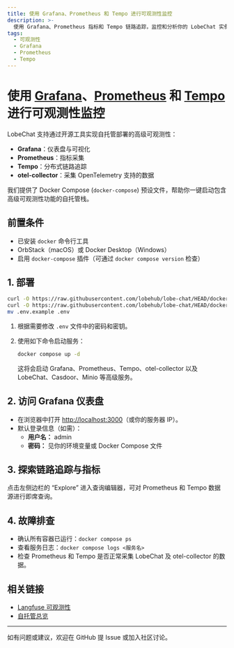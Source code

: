 ```yaml
---
title: 使用 Grafana、Prometheus 和 Tempo 进行可观测性监控
description: >-
  使用 Grafana、Prometheus 指标和 Tempo 链路追踪，监控和分析你的 LobeChat 实例。本指南涵盖自托管部署的搭建、配置和示例仪表盘。
tags:
  - 可观测性
  - Grafana
  - Prometheus
  - Tempo
---
```


# 使用 [Grafana](https://grafana.com/)、[Prometheus](https://prometheus.io/) 和 [Tempo](https://grafana.com/docs/tempo/latest/) 进行可观测性监控

LobeChat 支持通过开源工具实现自托管部署的高级可观测性：

- **Grafana**：仪表盘与可视化
- **Prometheus**：指标采集
- **Tempo**：分布式链路追踪
- **otel-collector**：采集 OpenTelemetry 支持的数据

我们提供了 Docker Compose (`docker-compose`) 预设文件，帮助你一键启动包含高级可观测性功能的自托管栈。

## 前置条件

- 已安装 `docker` 命令行工具
- OrbStack（macOS）或 Docker Desktop（Windows）
- 启用 `docker-compose` 插件（可通过 `docker compose version` 检查）

## 1. 部署

```bash
curl -O https://raw.githubusercontent.com/lobehub/lobe-chat/HEAD/docker-compose/production/grafana/docker-compose.yml
curl -O https://raw.githubusercontent.com/lobehub/lobe-chat/HEAD/docker-compose/production/grafana/.env.example
mv .env.example .env
```

1. 根据需要修改 `.env` 文件中的密码和密钥。
2. 使用如下命令启动服务：

   ```sh
   docker compose up -d
   ```

   这将会启动 Grafana、Prometheus、Tempo、otel-collector 以及 LobeChat、Casdoor、Minio 等高级服务。

## 2. 访问 Grafana 仪表盘

- 在浏览器中打开 [http://localhost:3000](http://localhost:3000)（或你的服务器 IP）。
- 默认登录信息（如需）：
  - **用户名：** admin
  - **密码：** 见你的环境变量或 Docker Compose 文件

## 3. 探索链路追踪与指标

点击左侧边栏的 “Explore” 进入查询编辑器，可对 Prometheus 和 Tempo 数据源进行即席查询。

## 4. 故障排查

- 确认所有容器已运行：`docker compose ps`
- 查看服务日志：`docker compose logs <服务名>`
- 检查 Prometheus 和 Tempo 是否正常采集 LobeChat 及 otel-collector 的数据。

## 相关链接

- [Langfuse 可观测性](https://lobehub.com/zh/docs/self-hosting/advanced/observability/langfuse)
- [自托管总览](https://lobehub.com/zh/docs/self-hosting/start)

---

如有问题或建议，欢迎在 GitHub 提 Issue 或加入社区讨论。
